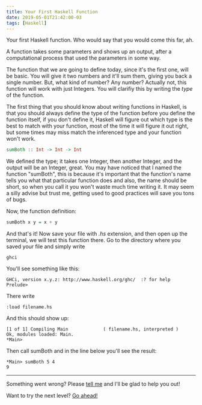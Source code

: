 ```yaml
---
title: Your First Haskell Function
date: 2019-05-01T21:42:00-03
tags: [Haskell]
---
```


Your first Haskell function. Who would say that you would come this far, ah. 

A function takes some parameters and shows up an output, after a computational process that used the parameters in some way.

The function that we are going to define today, since it's the first one, will be basic. You will give it two numbers and it'll sum them, giving you back a single number. But, what kind of number? Any number? Actually not, this function will work with just Integers. You will clarifiy this by writing the _type_ of the function.

The first thing that you should know about writing functions in Haskell, is that you should always define the type of the function before you define the function itself, if you don't define it, Haskell will figure out which type is the best to match with your function, most of the time it will figure it out right, but some times may miss match the inferenced type and your function won't work.

```haskell
sumBoth :: Int -> Int -> Int
```

We defined the type; it takes one Integer, then another Integer, and the output will be an Integer, great. You may have noticed that I named the function "sumBoth", this is because it's important that the function's name tells you what that particular function does and also, the name should be short, so when you call it you won't waste much time writing it. It may seem a silly advise but trust me, getting used to good practices will save you tons of bugs.

Now, the function definition:

```haskell 
sumBoth x y = x + y
```

And that's it! Now save your file with _.hs_ extension, and then open up the terminal, we will test this function there. Go to the directory where you saved your file and simply write

```console
ghci
```

You'll see something like this:

```console
GHCi, version x.y.z: http://www.haskell.org/ghc/  :? for help
Prelude>
```

There write

```console
:load filename.hs
```

And this should show up:

```console
[1 of 1] Compiling Main             ( filename.hs, interpreted )
Ok, modules loaded: Main.
*Main>
```


Then call sumBoth and in the line below you'll see the result:

```console
*Main> sumBoth 5 4
9
```

<hr></hr>

Something went wrong? Please [tell me](mailto:contact@lautarolobo.xyz) and I'll be glad to help you out!

Want to try the next level? [Go ahead!](https://lautarolobo.xyz/blog/recursive-function-haskell)

<script type="application/ld+json">
\{
 "@context": "https://schema.org", 
 "@type": "BlogPosting",
 "url": "https://lautarolobo.xyz/blog/first-haskell-function",
 "mainEntityOfPage": "https://lautarolobo.xyz/blog/first-haskell-function",
 "headline": "Your First Haskell Function",
 "alternativeHeadline": "You won't be a total newbie at Haskell anymore!",
 "genre": "Haskell", 
 "keywords": [
  "Haskell", 
  "Programming", 
  "Computer Science"
],  
 "wordcount": "380",
 "datePublished": "2019-05-01",
 "dateCreated": "2019-05-01",
 "dateModified": "2024-06-25",
 "description": "You want to go deeper in Haskell? Well, let's do it! We will define our first function, easy peasy.",
 "isFamilyFriendly": "true",
 "image": "https://imgsafe.org/image/5709e8ceba",
 "publisher": \{
  "@type": "Organization",
  "name": "Lautaro Jordan Lobo Ravarotto",
  "url": "https://lautarolobo.xyz",
  "logo": \{  
   "@type": "ImageObject",
   "author": "Lautaro Jordan Lobo Ravarotto",
   "url": "https://imgsafe.org/image/5709e8ceba.png"
   }
  },
 "author": \{
  "@type": "Person",
  "name": "Lautaro Jordan Lobo Ravarotto",
  "url": "https://lautarolobo.xyz",
  "email": "contact@lautarolobo.xyz",
  "birthDate": "2000-04-12",
  "gender": "male",
  "nationality": "Argentina",
  "alumniOf": \{
   "@type": "CollegeOrUniversity",
   "legalName": "National University of Córdoba",
   "sameAs": "https://en.wikipedia.org/wiki/National_University_of_C%C3%B3rdoba",
   "location": \{
    "@type": "Place",
    "sameAs": "http://unc.edu.ar",
    "name": "National University of Córdoba",
    "address": \{
      "@type": "PostalAddress",
      "streetAddress": "Av. Haya de la Torre s/n",
      "addressCountry": "Argentina",
      "addressLocality": "Córdoba",
      "postalCode": "5000" 
      }
     }
    }
   },
 "creator": \{
  "@type": "Person",
  "name": "Lautaro Jordan Lobo Ravarotto",
  "url": "https://lautarolobo.xyz",
  "email": "contact@lautarolobo.xyz",
  "birthDate": "2000-04-12",
  "gender": "male",
  "nationality": "Argentina",
  "alumniOf": \{
   "@type": "CollegeOrUniversity",
   "legalName": "National University of Córdoba",
   "sameAs": "https://en.wikipedia.org/wiki/National_University_of_C%C3%B3rdoba",
   "location": \{
    "@type": "Place",
    "sameAs": "http://unc.edu.ar",
    "name": "National University of Córdoba",
    "address": \{
      "@type": "PostalAddress",
      "streetAddress": "Av. Haya de la Torre s/n",
      "addressCountry": "Argentina",
      "addressLocality": "Córdoba",
      "postalCode": "5000" 
      }
     }
    }   
   }
  }
 }
},
</script>
